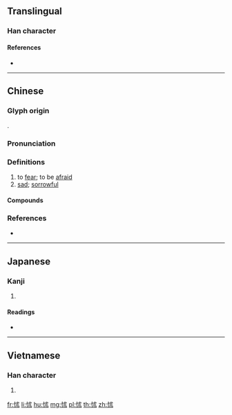 {{character info/new}}
==Translingual==

===Han character===
{{Han char|rn=61|rad=心|as=05|sn=8|four=93094|canj=PID,PIJC|ids=⿰忄朮, ⿰忄术}}

====References====
* {{Han ref|kx=0382.250|dkj=10498|dj=0712.160|hdz=42284.010|uh=6035|ud=24629|bh=A9C5|bd=43461}}

----

==Chinese==
{{zh-forms}}

===Glyph origin===
{{Han etym}}
{{Han compound|心|朮|c1=s|c2=p|t1=heart|ls=psc}}.

===Pronunciation===
{{zh-pron
|m=chù
|c=seot1,zeot1,ceot1
|mc=y
|oc=y
|cat=v,a
}}

===Definitions===
{{zh-hanzi}}

# to [[fear]]; to be [[afraid]]
# [[sad]]; [[sorrowful]]

====Compounds====
{{zh-der|動心怵目|怵然|怵目驚心|怵魄動心|怵迫|怵惕|怵怵忐忐|發怵}}

===References===
* {{R:yue:Hanzi}}

----

==Japanese==

===Kanji===
{{ja-kanji|grade=|rs=心05}}

# {{defn|lang=ja|sort=心05}}

====Readings====
* {{ja-readings|on=[[じゅつ]] (jutsu), [[ちゅつ]] (chutsu), [[しゅつ]] (shutsu), [[しゅち]] (shuchi)|kun=[[おそれる]] (osoreru)}}

----

==Vietnamese==

===Han character===
{{vi-readings|rs=心05|hanviet=truột}}

# {{defn|lang=vi|sort=心05}}

[[fr:怵]]
[[li:怵]]
[[hu:怵]]
[[mg:怵]]
[[pl:怵]]
[[th:怵]]
[[zh:怵]]